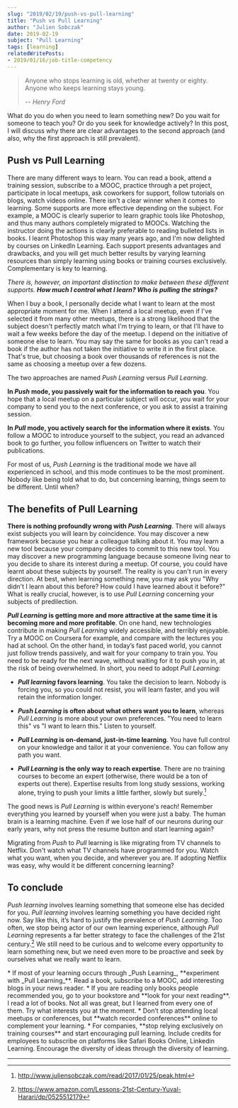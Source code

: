 ```yaml
---
slug: "2019/02/19/push-vs-pull-learning"
title: "Push vs Pull Learning"
author: "Julien Sobczak"
date: 2019-02-19
subject: "Pull Learning"
tags: [learning]
relatedWritePosts:
- 2019/01/16/job-title-competency
---
```



> Anyone who stops learning is old, whether at twenty or eighty. Anyone who keeps learning stays young.
>
> -- <cite>Henry Ford</cite>

<Lead>
What do you do when you need to learn something new? Do you wait for someone to teach you? Or do you seek for knowledge actively? In this post, I will discuss why there are clear advantages to the second approach (and also, why the first approach is still prevalent).
</Lead>

## Push vs Pull Learning

There are many different ways to learn. You can read a book, attend a training session, subscribe to a MOOC, practice through a pet project, participate in local meetups, ask coworkers for support, follow tutorials on blogs, watch videos online. There isn't a clear winner when it comes to learning. Some supports are more effective depending on the subject. For example, a MOOC is clearly superior to learn graphic tools like Photoshop, and thus many authors completely migrated to MOOCs. Watching the instructor doing the actions is clearly preferable to reading bulleted lists in books. I learnt Photoshop this way many years ago, and I'm now delighted by courses on LinkedIn Learning. Each support presents advantages and drawbacks, and you will get much better results by varying learning resources than simply learning using books or training courses exclusively. Complementary is key to learning.

_There is, however, an important distinction to make between these different supports. **How much I control what I learn? Who is pulling the strings?**_

When I buy a book, I personally decide what I want to learn at the most appropriate moment for me. When I attend a local meetup, even if I've selected it from many other meetups, there is a strong likelihood that the subject doesn't perfectly match what I'm trying to learn, or that I'll have to wait a few weeks before the day of the meetup. I depend on the initiative of someone else to learn. You may say the same for books as you can't read a book if the author has not taken the initiative to write it in the first place. That's true, but choosing a book over thousands of references is not the same as choosing a meetup over a few dozens.

The two approaches are named _Push Learning_ versus _Pull Learning_.

**In _Push_ mode, you passively wait for the information to reach you**. You hope that a local meetup on a particular subject will occur, you wait for your company to send you to the next conference, or you ask to assist a training session.

**In _Pull_ mode, you actively search for the information where it exists**. You follow a MOOC to introduce yourself to the subject, you read an advanced book to go further, you follow influencers on Twitter to watch their publications.

For most of us, _Push Learning_ is the traditional mode we have all experienced in school, and this mode continues to be the most prominent. Nobody like being told what to do, but concerning learning, things seem to be different. Until when?

## The benefits of Pull Learning

**There is nothing profoundly wrong with _Push Learning_**. There will always exist subjects you will learn by coincidence. You may discover a new framework because you hear a colleague talking about it. You may learn a new tool because your company decides to commit to this new tool. You may discover a new programming language because someone living near to you decide to share its interest during a meetup. Of course, you could have learnt about these subjects by yourself. The reality is you can't run in every direction. At best, when learning something new, you may ask you "Why didn't I learn about this before? How could I have learned about it before?" What is really crucial, however, is to use _Pull Learning_ concerning your subjects of predilection.

**_Pull Learning_ is getting more and more attractive at the same time it is becoming more and more profitable**. On one hand, new technologies contribute in making _Pull Learning_ widely accessible, and terribly enjoyable. Try a MOOC on Coursera for example, and compare with the lectures you had at school. On the other hand, in today’s fast paced world, you cannot just follow trends passively, and wait for your company to train you. You need to be ready for the next wave, without waiting for it to push you in, at the risk of being overwhelmed. In short, you need to adopt _Pull Learning_:

* **_Pull learning_ favors learning**. You take the decision to learn. Nobody is forcing you, so you could not resist, you will learn faster, and you will retain the information longer.

* **_Push Learning_ is often about what others want you to learn**, whereas _Pull Learning_ is more about your own preferences. "You need to learn this" vs "I want to learn this." Listen to yourself.

* **_Pull Learning_ is on-demand, just-in-time learning**. You have full control on your knowledge and tailor it at your convenience. You can follow any path you want.

* **_Pull Learning_ is the only way to reach expertise**. There are no training courses to become an expert (otherwise, there would be a ton of experts out there). Expertise results from long study sessions, working alone, trying to push your limits a little farther, slowly but surely.[^1]

The good news is _Pull Learning_ is within everyone's reach! Remember everything you learned by yourself when you were just a baby. The human brain is a learning machine. Even if we lose half of our neurons during our early years, why not press the resume button and start learning again?

Migrating from _Push_ to _Pull_ learning is like migrating from TV channels to Netflix. Don't watch what TV channels have programmed for you. Watch what you want, when you decide, and wherever you are. If adopting Netflix was easy, why would it be different concerning learning?

## To conclude

_Push learning_ involves learning something that someone else has decided for you. _Pull learning_ involves learning something you have decided right now. Say like this, it’s hard to justify the prevalence of _Push Learning_. Too often, we stop being actor of our own learning experience, although _Pull Learning_ represents a far better strategy to face the challenges of the 21st century.[^2] We still need to be curious and to welcome every opportunity to learn something new, but we need even more to be proactive and seek by ourselves what we really want to learn.


<Admonition type="note" className="experiment" title="In practice">
* If most of your learning occurs through _Push Learning_, **experiment with _Pull Learning_**. Read a book, subscribe to a MOOC, add interesting blogs in your news reader.
* If you are reading only books people recommended you, go to your bookstore and **look for your next reading**. I read a lot of books. Not all was great, but I learned from every one of them. Try what interests you at the moment.
* Don’t stop attending local meetups or conferences, but **watch recorded conferences** online to complement your learning.
* For companies, **stop relying exclusively on training courses** and start encouraging pull learning. Include credits for employees to subscribe on platforms like Safari Books Online, Linkedin Learning. Encourage the diversity of ideas through the diversity of learning.
</Admonition>

---

[^1]: http://www.juliensobczak.com/read/2017/01/25/peak.html
[^2]: https://www.amazon.com/Lessons-21st-Century-Yuval-Harari/dp/0525512179
